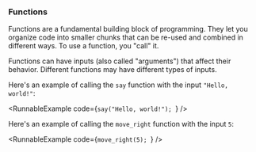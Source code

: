 
### Functions

Functions are a fundamental building block of programming. They
let you organize code into smaller chunks that can be re-used
and combined in different ways. To use a function, you "call" it.

Functions can have inputs (also called "arguments") that affect
their behavior. Different functions may have different types of
inputs.

Here's an example of calling the `say` function with the
input `"Hello, world!"`:

<RunnableExample
  code={`say("Hello, world!");
`}
/>

Here's an example of calling the `move_right` function with
the input `5`:

<RunnableExample
  code={`move_right(5);
`}
/>
